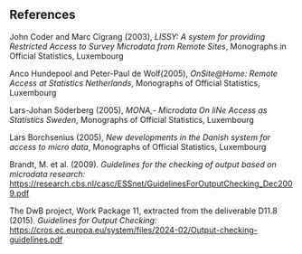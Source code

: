 ## References

John Coder and Marc Cigrang (2003), *LISSY: A system for providing Restricted Access to Survey Microdata from Remote Sites*, Monographs in Official Statistics, Luxembourg

Anco Hundepool and Peter-Paul de Wolf(2005), *OnSite\@Home: Remote Access at Statistics Netherlands*, Monographs of Official Statistics, Luxembourg

Lars-Johan Söderberg (2005), *MONA,- Microdata On liNe Access as Statistics Sweden*, Monographs of Official Statistics, Luxembourg

Lars Borchsenius (2005), *New developments in the Danish system for access to micro data*, Monographs of Official Statistics, Luxembourg

Brandt, M. et al. (2009). *Guidelines for the checking of output based on microdata research:* [[https://research.cbs.nl/casc/ESSnet/GuidelinesForOutputChecking_Dec2009.pdf]{.underline}](https://research.cbs.nl/casc/ESSnet/GuidelinesForOutputChecking_Dec2009.pdf)

The DwB project, Work Package 11, extracted from the deliverable D11.8 (2015). *Guidelines for Output Checking:* [[https://cros.ec.europa.eu/system/files/2024-02/Output-checking-guidelines.pdf]{.underline}](https://cros.ec.europa.eu/system/files/2024-02/Output-checking-guidelines.pdf)

